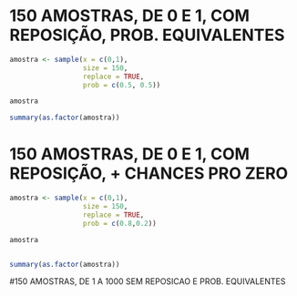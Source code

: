
# 150 AMOSTRAS, DE 0 E 1, COM REPOSIÇÃO, PROB. EQUIVALENTES
```r

amostra <- sample(x = c(0,1),
                  size = 150,
                  replace = TRUE,
                  prob = c(0.5, 0.5))

amostra

summary(as.factor(amostra))

```

# 150 AMOSTRAS, DE 0 E 1, COM REPOSIÇÃO, + CHANCES PRO ZERO
```r

amostra <- sample(x = c(0,1),
                  size = 150,
                  replace = TRUE,
                  prob = c(0.8,0.2))

amostra


summary(as.factor(amostra))


```


#150 AMOSTRAS, DE 1 A 1000 SEM REPOSICAO E PROB. EQUIVALENTES
```r



```

